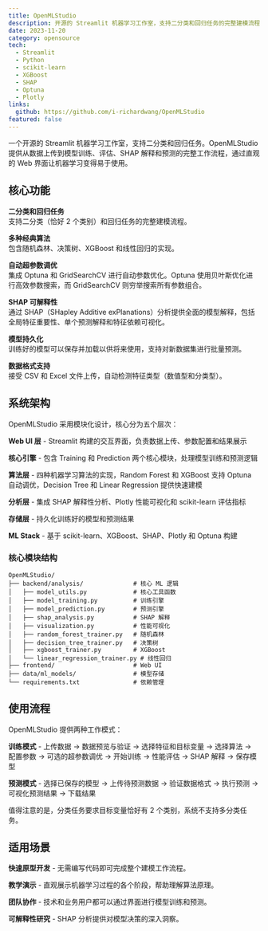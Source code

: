 ```yaml
---
title: OpenMLStudio
description: 开源的 Streamlit 机器学习工作室，支持二分类和回归任务的完整建模流程
date: 2023-11-20
category: opensource
tech:
  - Streamlit
  - Python
  - scikit-learn
  - XGBoost
  - SHAP
  - Optuna
  - Plotly
links:
  github: https://github.com/i-richardwang/OpenMLStudio
featured: false
---
```


一个开源的 Streamlit 机器学习工作室，支持二分类和回归任务。OpenMLStudio 提供从数据上传到模型训练、评估、SHAP 解释和预测的完整工作流程，通过直观的 Web 界面让机器学习变得易于使用。

## 核心功能

**二分类和回归任务**  
支持二分类（恰好 2 个类别）和回归任务的完整建模流程。

**多种经典算法**  
包含随机森林、决策树、XGBoost 和线性回归的实现。

**自动超参数调优**  
集成 Optuna 和 GridSearchCV 进行自动参数优化。Optuna 使用贝叶斯优化进行高效参数搜索，而 GridSearchCV 则穷举搜索所有参数组合。

**SHAP 可解释性**  
通过 SHAP（SHapley Additive exPlanations）分析提供全面的模型解释，包括全局特征重要性、单个预测解释和特征依赖可视化。

**模型持久化**  
训练好的模型可以保存并加载以供将来使用，支持对新数据集进行批量预测。

**数据格式支持**  
接受 CSV 和 Excel 文件上传，自动检测特征类型（数值型和分类型）。

## 系统架构

OpenMLStudio 采用模块化设计，核心分为五个层次：

**Web UI 层** - Streamlit 构建的交互界面，负责数据上传、参数配置和结果展示

**核心引擎** - 包含 Training 和 Prediction 两个核心模块，处理模型训练和预测逻辑

**算法层** - 四种机器学习算法的实现，Random Forest 和 XGBoost 支持 Optuna 自动调优，Decision Tree 和 Linear Regression 提供快速建模

**分析层** - 集成 SHAP 解释性分析、Plotly 性能可视化和 scikit-learn 评估指标

**存储层** - 持久化训练好的模型和预测结果

**ML Stack** - 基于 scikit-learn、XGBoost、SHAP、Plotly 和 Optuna 构建

### 核心模块结构

```
OpenMLStudio/
├── backend/analysis/              # 核心 ML 逻辑
│   ├── model_utils.py             # 核心工具函数
│   ├── model_training.py          # 训练引擎
│   ├── model_prediction.py        # 预测引擎
│   ├── shap_analysis.py           # SHAP 解释
│   ├── visualization.py           # 性能可视化
│   ├── random_forest_trainer.py   # 随机森林
│   ├── decision_tree_trainer.py   # 决策树
│   ├── xgboost_trainer.py         # XGBoost
│   └── linear_regression_trainer.py # 线性回归
├── frontend/                      # Web UI
├── data/ml_models/                # 模型存储
└── requirements.txt               # 依赖管理
```

## 使用流程

OpenMLStudio 提供两种工作模式：

**训练模式** - 上传数据 → 数据预览与验证 → 选择特征和目标变量 → 选择算法 → 配置参数 → 可选的超参数调优 → 开始训练 → 性能评估 → SHAP 解释 → 保存模型

**预测模式** - 选择已保存的模型 → 上传待预测数据 → 验证数据格式 → 执行预测 → 可视化预测结果 → 下载结果

值得注意的是，分类任务要求目标变量恰好有 2 个类别，系统不支持多分类任务。

## 适用场景

**快速原型开发** - 无需编写代码即可完成整个建模工作流程。

**教学演示** - 直观展示机器学习过程的各个阶段，帮助理解算法原理。

**团队协作** - 技术和业务用户都可以通过界面进行模型训练和预测。

**可解释性研究** - SHAP 分析提供对模型决策的深入洞察。
